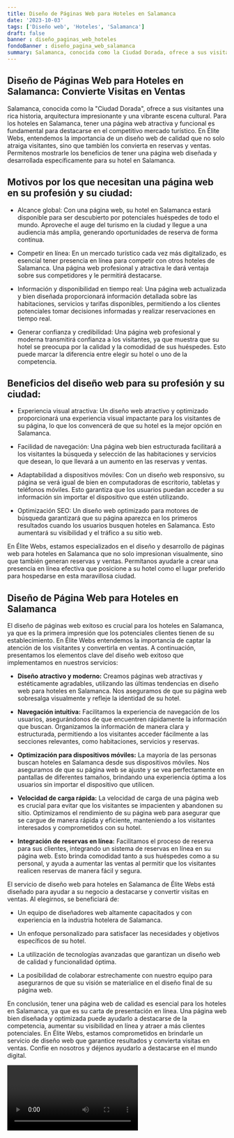```yaml
---
title: Diseño de Páginas Web para Hoteles en Salamanca
date: '2023-10-03'
tags: ['Diseño web', 'Hoteles', 'Salamanca']
draft: false
banner : diseño_paginas_web_hoteles
fondoBanner : diseño_pagina_web_salamanca
summary: Salamanca, conocida como la Ciudad Dorada, ofrece a sus visitantes una rica historia, arquitectura impresionante y una vibrante escena cultural. Para los hoteles en Salamanca, tener una página web atractiva y funcional es fundamental para destacarse en el competitivo mercado turístico. En Élite Webs, entendemos la importancia de un diseño web de calidad que no solo atraiga visitantes, sino que también los convierta en reservas y ventas. Permítenos mostrarle los beneficios de tener una página web diseñada y desarrollada específicamente para su hotel en Salamanca.
---
```


## Diseño de Páginas Web para Hoteles en Salamanca: Convierte Visitas en Ventas

Salamanca, conocida como la "Ciudad Dorada", ofrece a sus visitantes una rica historia, arquitectura impresionante y una vibrante escena cultural. Para los hoteles en Salamanca, tener una página web atractiva y funcional es fundamental para destacarse en el competitivo mercado turístico. En Élite Webs, entendemos la importancia de un diseño web de calidad que no solo atraiga visitantes, sino que también los convierta en reservas y ventas. Permítenos mostrarle los beneficios de tener una página web diseñada y desarrollada específicamente para su hotel en Salamanca.

## Motivos por los que necesitan una página web en su profesión y su ciudad:

- Alcance global: Con una página web, su hotel en Salamanca estará disponible para ser descubierto por potenciales huéspedes de todo el mundo. Aproveche el auge del turismo en la ciudad y llegue a una audiencia más amplia, generando oportunidades de reserva de forma continua.

- Competir en línea: En un mercado turístico cada vez más digitalizado, es esencial tener presencia en línea para competir con otros hoteles de Salamanca. Una página web profesional y atractiva le dará ventaja sobre sus competidores y le permitirá destacarse.

- Información y disponibilidad en tiempo real: Una página web actualizada y bien diseñada proporcionará información detallada sobre las habitaciones, servicios y tarifas disponibles, permitiendo a los clientes potenciales tomar decisiones informadas y realizar reservaciones en tiempo real.

- Generar confianza y credibilidad: Una página web profesional y moderna transmitirá confianza a los visitantes, ya que muestra que su hotel se preocupa por la calidad y la comodidad de sus huéspedes. Esto puede marcar la diferencia entre elegir su hotel o uno de la competencia.

## Beneficios del diseño web para su profesión y su ciudad:

- Experiencia visual atractiva: Un diseño web atractivo y optimizado proporcionará una experiencia visual impactante para los visitantes de su página, lo que los convencerá de que su hotel es la mejor opción en Salamanca.

- Facilidad de navegación: Una página web bien estructurada facilitará a los visitantes la búsqueda y selección de las habitaciones y servicios que desean, lo que llevará a un aumento en las reservas y ventas.

- Adaptabilidad a dispositivos móviles: Con un diseño web responsivo, su página se verá igual de bien en computadoras de escritorio, tabletas y teléfonos móviles. Esto garantiza que los usuarios puedan acceder a su información sin importar el dispositivo que estén utilizando.

- Optimización SEO: Un diseño web optimizado para motores de búsqueda garantizará que su página aparezca en los primeros resultados cuando los usuarios busquen hoteles en Salamanca. Esto aumentará su visibilidad y el tráfico a su sitio web.

En Élite Webs, estamos especializados en el diseño y desarrollo de páginas web para hoteles en Salamanca que no solo impresionan visualmente, sino que también generan reservas y ventas. Permítanos ayudarle a crear una presencia en línea efectiva que posicione a su hotel como el lugar preferido para hospedarse en esta maravillosa ciudad.

<GifSeo />

<Cta />

## Diseño de Página Web para Hoteles en Salamanca

El diseño de páginas web exitoso es crucial para los hoteles en Salamanca, ya que es la primera impresión que los potenciales clientes tienen de su establecimiento. En Élite Webs entendemos la importancia de captar la atención de los visitantes y convertirla en ventas. A continuación, presentamos los elementos clave del diseño web exitoso que implementamos en nuestros servicios:

- **Diseño atractivo y moderno:** Creamos páginas web atractivas y estéticamente agradables, utilizando las últimas tendencias en diseño web para hoteles en Salamanca. Nos aseguramos de que su página web sobresalga visualmente y refleje la identidad de su hotel.

- **Navegación intuitiva:** Facilitamos la experiencia de navegación de los usuarios, asegurándonos de que encuentren rápidamente la información que buscan. Organizamos la información de manera clara y estructurada, permitiendo a los visitantes acceder fácilmente a las secciones relevantes, como habitaciones, servicios y reservas.

- **Optimización para dispositivos móviles:** La mayoría de las personas buscan hoteles en Salamanca desde sus dispositivos móviles. Nos aseguramos de que su página web se ajuste y se vea perfectamente en pantallas de diferentes tamaños, brindando una experiencia óptima a los usuarios sin importar el dispositivo que utilicen.

- **Velocidad de carga rápida:** La velocidad de carga de una página web es crucial para evitar que los visitantes se impacienten y abandonen su sitio. Optimizamos el rendimiento de su página web para asegurar que se cargue de manera rápida y eficiente, manteniendo a los visitantes interesados y comprometidos con su hotel.

- **Integración de reservas en línea:** Facilitamos el proceso de reserva para sus clientes, integrando un sistema de reservas en línea en su página web. Esto brinda comodidad tanto a sus huéspedes como a su personal, y ayuda a aumentar las ventas al permitir que los visitantes realicen reservas de manera fácil y segura.

El servicio de diseño web para hoteles en Salamanca de Élite Webs está diseñado para ayudar a su negocio a destacarse y convertir visitas en ventas. Al elegirnos, se beneficiará de:

- Un equipo de diseñadores web altamente capacitados y con experiencia en la industria hotelera de Salamanca.

- Un enfoque personalizado para satisfacer las necesidades y objetivos específicos de su hotel.

- La utilización de tecnologías avanzadas que garantizan un diseño web de calidad y funcionalidad óptima.

- La posibilidad de colaborar estrechamente con nuestro equipo para asegurarnos de que su visión se materialice en el diseño final de su página web.

En conclusión, tener una página web de calidad es esencial para los hoteles en Salamanca, ya que es su carta de presentación en línea. Una página web bien diseñada y optimizada puede ayudarlo a destacarse de la competencia, aumentar su visibilidad en línea y atraer a más clientes potenciales. En Élite Webs, estamos comprometidos en brindarle un servicio de diseño web que garantice resultados y convierta visitas en ventas. Confíe en nosotros y déjenos ayudarlo a destacarse en el mundo digital.

<Video />

<CtaBot job='Hoteles' city='Salamanca'/>

<Gmaps query='Salamanca+españa+maps' />